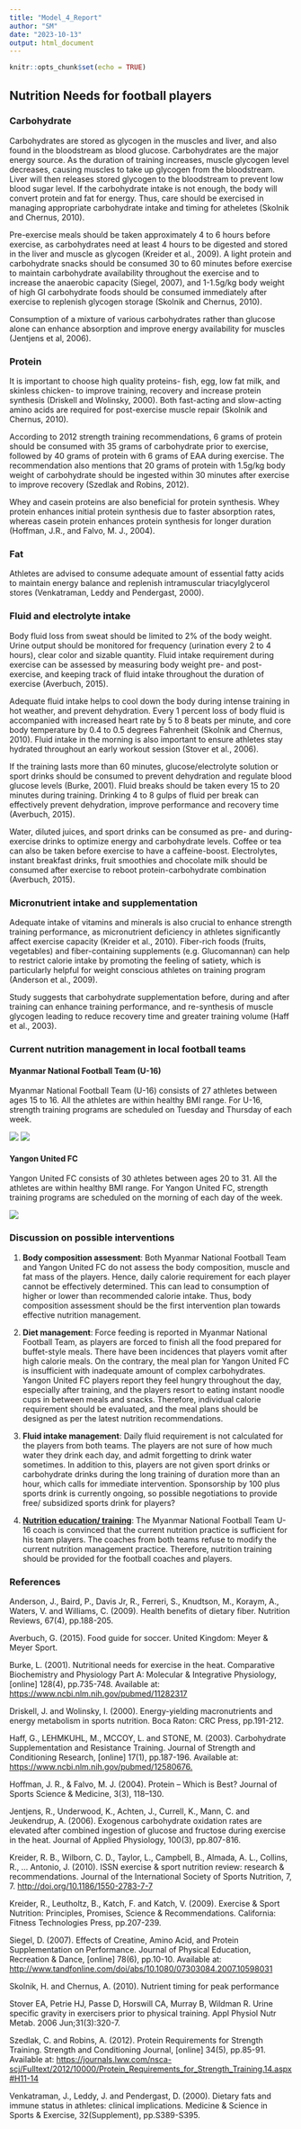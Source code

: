 ```yaml
---
title: "Model_4_Report"
author: "SM"
date: "2023-10-13"
output: html_document
---
```


```r
knitr::opts_chunk$set(echo = TRUE)
```















## Nutrition Needs for football players 

### Carbohydrate

Carbohydrates are stored as glycogen in the muscles and liver, and also found in the bloodstream as blood glucose. Carbohydrates are the major energy source. As the duration of training increases, muscle glycogen level decreases, causing muscles to take up glycogen from the bloodstream. Liver will then releases stored glycogen to the bloodstream to prevent low blood sugar level. If the carbohydrate intake is not enough, the body will convert protein and fat for energy. Thus, care should be exercised in managing appropriate carbohydrate intake and timing for atheletes (Skolnik and Chernus, 2010). 

Pre-exercise meals should be taken approximately 4 to 6 hours before exercise, as carbohydrates need at least 4 hours to be digested and stored in the liver and muscle as glycogen (Kreider et al., 2009). A light protein and carbohydrate snacks should be consumed 30 to 60 minutes before exercise to maintain carbohydrate availability throughout the exercise and to increase the anaerobic capacity (Siegel, 2007), and 1-1.5g/kg body weight of high GI carbohydrate foods should be consumed immediately after exercise to replenish glycogen storage (Skolnik and Chernus, 2010).

Consumption of a mixture of various carbohydrates rather than glucose alone can enhance absorption and improve energy availability for muscles (Jentjens et al, 2006).

### Protein	 
	
It is important to choose high quality proteins- fish, egg, low fat milk, and skinless chicken- to improve training, recovery and increase protein synthesis (Driskell and Wolinsky, 2000). Both fast-acting and slow-acting amino acids are required for post-exercise muscle repair (Skolnik and Chernus, 2010). 

According to 2012 strength training recommendations, 6 grams of protein should be consumed with 35 grams of carbohydrate prior to exercise, followed by 40 grams of protein with 6 grams of EAA during exercise. The recommendation also mentions that 20 grams of protein with 1.5g/kg body weight of carbohydrate should be ingested within 30 minutes after exercise to improve recovery (Szedlak and Robins, 2012).

Whey and casein proteins are also beneficial for protein synthesis. Whey protein enhances initial protein synthesis due to faster absorption rates, whereas casein protein enhances protein synthesis for longer duration (Hoffman, J.R., and Falvo, M. J., 2004).

### Fat
	
Athletes are advised to consume adequate amount of essential fatty acids to maintain energy balance and replenish intramuscular triacylglycerol stores (Venkatraman, Leddy and Pendergast, 2000).

### Fluid and electrolyte intake

Body fluid loss from sweat should be limited to 2% of the body weight. Urine output should be monitored for frequency (urination every 2 to 4 hours), clear color and sizable quantity. Fluid intake requirement during exercise can be assessed by measuring body weight pre- and post- exercise, and keeping track of fluid intake throughout the duration of exercise (Averbuch, 2015).

Adequate fluid intake helps to cool down the body during intense training in hot weather, and prevent dehydration. Every 1 percent loss of body fluid is accompanied with increased heart rate by 5 to 8 beats per minute, and core body temperature by 0.4 to 0.5 degrees Fahrenheit (Skolnik and Chernus, 2010). Fluid intake in the morning is also important to ensure athletes stay hydrated throughout an early workout session (Stover et al., 2006). 

If the training lasts more than 60 minutes, glucose/electrolyte solution or sport drinks should be consumed to prevent dehydration and regulate blood glucose levels (Burke, 2001). Fluid breaks should be taken every 15 to 20 minutes during training. Drinking 4 to 8 gulps of fluid per break can effectively prevent dehydration, improve performance and recovery time (Averbuch, 2015). 

Water, diluted juices, and sport drinks can be consumed as pre- and during- exercise drinks to optimize energy and carbohydrate levels. Coffee or tea can also be taken before exercise to have a caffeine-boost. Electrolytes, instant breakfast drinks, fruit smoothies and chocolate milk should be consumed after exercise to reboot protein-carbohydrate combination (Averbuch, 2015). 

### Micronutrient intake and supplementation

Adequate intake of vitamins and minerals is also crucial to enhance strength training performance, as micronutrient deficiency in athletes significantly affect exercise capacity (Kreider et al., 2010). Fiber-rich foods (fruits, vegetables) and fiber-containing supplements (e.g. Glucomannan) can help to restrict calorie intake by promoting the feeling of satiety, which is particularly helpful for weight conscious athletes on training program (Anderson et al., 2009). 
	
Study suggests that carbohydrate supplementation before, during and after training can enhance training performance, and re-synthesis of muscle glycogen leading to reduce recovery time and greater training volume (Haff et al., 2003). 
	
### Current nutrition management in local football teams

#### Myanmar National Football Team (U-16)

Myanmar National Football Team (U-16) consists of 27 athletes between ages 15 to 16. All the athletes are within healthy BMI range. For U-16, strength training programs are scheduled on Tuesday and Thursday of each week. 

![](./data_png/U-16_1.png)
![](./data_png/U-16_2.png)

#### Yangon United FC

Yangon United FC consists of 30 athletes between ages 20 to 31. All the athletes are within healthy BMI range. For Yangon United FC, strength training programs are scheduled on the morning of each day of the week. 

![](./data_png/YFC.png)



### Discussion on possible interventions 

1.	**Body composition assessment**: Both Myanmar National Football Team and Yangon United FC do not assess the body composition, muscle and fat mass of the players. Hence, daily calorie requirement for each player cannot be effectively determined. This can lead to consumption of higher or lower than recommended calorie intake. Thus, body composition assessment should be the first intervention plan towards effective nutrition management.

2.	**Diet management**: Force feeding is reported in Myanmar National Football Team, as players are forced to finish all the food prepared for buffet-style meals. There have been incidences that players vomit after high calorie meals. On the contrary, the meal plan for Yangon United FC is insufficient with inadequate amount of complex carbohydrates. Yangon United FC players report they feel hungry throughout the day, especially after training, and the players resort to eating instant noodle cups in between meals and snacks. Therefore, individual calorie requirement should be evaluated, and the meal plans should be designed as per the latest nutrition recommendations.

3.	**Fluid intake management**: Daily fluid requirement is not calculated for the players from both teams. The players are not sure of how much water they drink each day, and admit forgetting to drink water sometimes. In addition to this, players are not given sport drinks or carbohydrate drinks during the long training of duration more than an hour, which calls for immediate intervention. Sponsorship by 100 plus sports drink is currently ongoing, so possible negotiations to provide free/ subsidized sports drink for players?

4.	[**Nutrition education/ training**]{.underline}: The Myanmar National Football Team U-16 coach is convinced that the current nutrition practice is sufficient for his team players. The coaches from both teams refuse to modify the current nutrition management practice. Therefore, nutrition training should be provided for the football coaches and players.
























### References

Anderson, J., Baird, P., Davis Jr, R., Ferreri, S., Knudtson, M., Koraym, A., Waters, V. and Williams, C. (2009). Health benefits of dietary fiber. Nutrition Reviews, 67(4), pp.188-205.

Averbuch, G. (2015). Food guide for soccer. United Kingdom: Meyer & Meyer Sport.

Burke, L. (2001). Nutritional needs for exercise in the heat. Comparative Biochemistry and Physiology Part A: Molecular & Integrative Physiology, [online] 128(4), pp.735-748. Available at: <https://www.ncbi.nlm.nih.gov/pubmed/11282317>

Driskell, J. and Wolinsky, I. (2000). Energy-yielding macronutrients and energy metabolism in sports nutrition. Boca Raton: CRC Press, pp.191-212.

Haff, G., LEHMKUHL, M., MCCOY, L. and STONE, M. (2003). Carbohydrate Supplementation and Resistance Training. Journal of Strength and Conditioning Research, [online] 17(1), pp.187-196. Available at: <https://www.ncbi.nlm.nih.gov/pubmed/12580676.>

Hoffman, J. R., & Falvo, M. J. (2004). Protein – Which is Best? Journal of Sports Science & Medicine, 3(3), 118–130.

Jentjens, R., Underwood, K., Achten, J., Currell, K., Mann, C. and Jeukendrup, A. (2006). Exogenous carbohydrate oxidation rates are elevated after combined ingestion of glucose and fructose during exercise in the heat. Journal of Applied Physiology, 100(3), pp.807-816.

Kreider, R. B., Wilborn, C. D., Taylor, L., Campbell, B., Almada, A. L., Collins, R., … Antonio, J. (2010). ISSN exercise & sport nutrition review: research & recommendations. Journal of the International Society of Sports Nutrition, 7, 7. <http://doi.org/10.1186/1550-2783-7-7>

Kreider, R., Leutholtz, B., Katch, F. and Katch, V. (2009). Exercise & Sport Nutrition: Principles, Promises, Science & Recommendations. California: Fitness Technologies Press, pp.207-239.

Siegel, D. (2007). Effects of Creatine, Amino Acid, and Protein Supplementation on Performance. Journal of Physical Education, Recreation & Dance, [online] 78(6), pp.10-10. Available at: <http://www.tandfonline.com/doi/abs/10.1080/07303084.2007.10598031>

Skolnik, H. and Chernus, A. (2010). Nutrient timing for peak performance

Stover EA, Petrie HJ, Passe D, Horswill CA, Murray B, Wildman R. Urine specific gravity in exercisers prior to physical training. Appl Physiol Nutr Metab. 2006 Jun;31(3):320-7.

Szedlak, C. and Robins, A. (2012). Protein Requirements for Strength Training. Strength and Conditioning Journal, [online] 34(5), pp.85-91. Available at: <https://journals.lww.com/nsca-scj/Fulltext/2012/10000/Protein_Requirements_for_Strength_Training.14.aspx#H11-14>

Venkatraman, J., Leddy, J. and Pendergast, D. (2000). Dietary fats and immune status in athletes: clinical implications. Medicine & Science in Sports & Exercise, 32(Supplement), pp.S389-S395.








